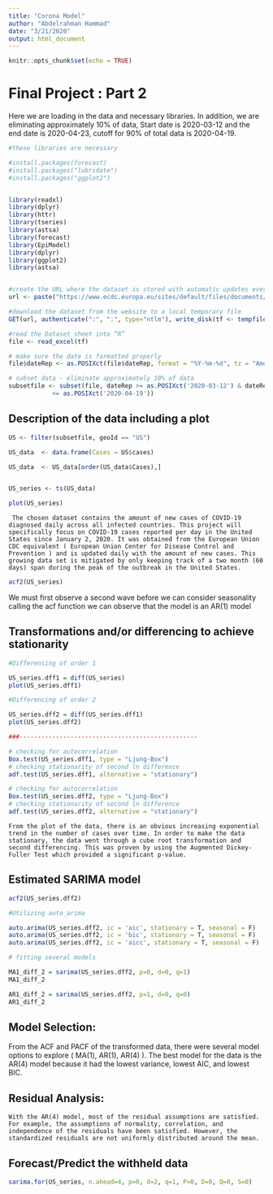 ---
title: "Corona Model"
author: "Abdelrahman Hammad"
date: "3/21/2020"
output: html_document
---

```{r setup, include=FALSE}
knitr::opts_chunk$set(echo = TRUE)
```

# Final Project : Part 2

Here we are loading in the data and necessary libraries. In addition, we are eliminating approximately 10% of data, Start date is 2020-03-12 and the end date is 2020-04-23, cutoff for 90% of total data is 2020-04-19.

```{r formatting and part a, message = F, echo = F}
#these libraries are necessary

#install.packages(forecast)
#install.packages("lubridate")
#install.packages("ggplot2")


library(readxl)
library(dplyr)
library(httr)
library(tseries)
library(astsa)
library(forecast)
library(EpiModel)
library(dplyr)
library(ggplot2)
library(astsa)


#create the URL where the dataset is stored with automatic updates every day
url <- paste("https://www.ecdc.europa.eu/sites/default/files/documents/COVID-19-geographic-disbtribution-worldwide-",format(Sys.time(), "%Y-%m-%d"), ".xlsx", sep = "")

#download the dataset from the website to a local temporary file
GET(url, authenticate(":", ":", type="ntlm"), write_disk(tf <- tempfile(fileext = ".xlsx")))

#read the Dataset sheet into “R”
file <- read_excel(tf)

# make sure the date is formatted properly
file$dateRep <- as.POSIXct(file$dateRep, format = "%Y-%m-%d", tz = "America/New_York")

# subset data - eliminate approximately 10% of data
subsetfile <- subset(file, dateRep >= as.POSIXct('2020-03-12') & dateRep 
            <= as.POSIXct('2020-04-19'))

```

## Description of the data including a plot

```{r Plotting data}
US <- filter(subsetfile, geoId == "US")

US_data  <- data.frame(Cases = US$cases)

US_data  <- US_data[order(US_data$Cases),]


US_series <- ts(US_data)

plot(US_series)
```

	 The chosen dataset contains the amount of new cases of COVID-19 diagnosed daily across all infected countries. This project will specifically focus on COVID-19 cases reported per day in the United States since January 2, 2020. It was obtained from the European Union CDC equivalent ( European Union Center for Disease Control and Prevention ) and is updated daily with the amount of new cases. This growing data set is mitigated by only keeping track of a two month (60 days) span during the peak of the outbreak in the United States.

```{r part b}

acf2(US_series)

```

We must first observe a second wave before we can consider seasonality 
calling the acf function we can observe that the model is an AR(1) model 

## Transformations and/or differencing to achieve stationarity

```{r transformation/differencing}

#Differencing of order 1

US_series.dff1 = diff(US_series)
plot(US_series.dff1)

#Differencing of order 2

US_series.dff2 = diff(US_series.dff1)
plot(US_series.dff2)

###-------------------------------------------------

# checking for autocorrelation
Box.test(US_series.dff1, type = "Ljung-Box")
# checking stationarity of second ln difference 
adf.test(US_series.dff1, alternative = "stationary")

# checking for autocorrelation
Box.test(US_series.dff2, type = "Ljung-Box")
# checking stationarity of second ln difference 
adf.test(US_series.dff2, alternative = "stationary")


```

	From the plot of the data, there is an obvious increasing exponential trend in the number of cases over time. In order to make the data stationary, the data went through a cube root transformation and second differencing. This was proven by using the Augmented Dickey-Fuller Test which provided a significant p-value. 
	
## Estimated SARIMA model

```{r model selection}

acf2(US_series.dff2)

#Utilizing auto_arima

auto.arima(US_series.dff2, ic = 'aic', stationary = T, seasonal = F)
auto.arima(US_series.dff2, ic = 'bic', stationary = T, seasonal = F)
auto.arima(US_series.dff2, ic = 'aicc', stationary = T, seasonal = F)

# fitting several models

MA1_diff_2 = sarima(US_series.dff2, p=0, d=0, q=1)
MA1_diff_2

AR1_diff_2 = sarima(US_series.dff2, p=1, d=0, q=0)
AR1_diff_2

```

## Model Selection:

  From the ACF and PACF of the transformed data, there were several model options to explore ( MA(1), AR(1), AR(4) ). The best model for the data is the AR(4) model because it had the lowest variance, lowest AIC, and lowest BIC. 

## Residual Analysis:

	With the AR(4) model, most of the residual assumptions are satisfied. For example, the assumptions of normality, correlation, and independence of the residuals have been satisfied. However, the standardized residuals are not uniformly distributed around the mean. 


## Forecast/Predict the withheld data

```{r forecast}

sarima.for(US_series, n.ahead=4, p=0, d=2, q=1, P=0, D=0, Q=0, S=0)

```




